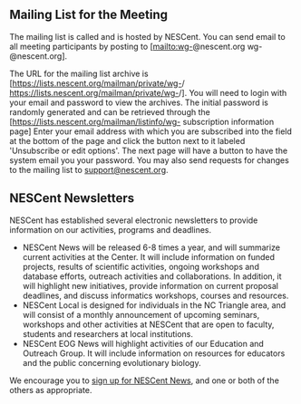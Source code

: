 ==Mailing List for the Meeting==

The mailing list is called {{GroupEmailName}} and is hosted by NESCent. You can send email to all meeting participants by posting to [mailto:wg-{{SITENAME}}@nescent.org wg-{{SITENAME}}@nescent.org].

The URL for the mailing list archive is  [https://lists.nescent.org/mailman/private/wg-{{SITENAME}}/ https://lists.nescent.org/mailman/private/wg-{{SITENAME}}/]. You will need to login with your email and password to view the archives. The initial password is randomly generated and can be retrieved through the [https://lists.nescent.org/mailman/listinfo/wg-{{SITENAME}} subscription information page] Enter your email address with which you are subscribed into the field at the bottom of the page and click the button next to it labeled 'Unsubscribe or edit options'. The next page will have a button to have the system email you your password. You may also send requests for changes to the mailing list to [mailto:support@nescent.org support@nescent.org].

==NESCent Newsletters==

NESCent has established several electronic newsletters to provide information on our activities, programs and deadlines.

* NESCent News will be released 6-8 times a year, and will summarize current activities at the Center. It will include information on funded projects, results of scientific activities, ongoing workshops and database efforts, outreach activities and collaborations. In addition, it will highlight new initiatives, provide information on current proposal deadlines, and discuss informatics workshops, courses and resources.
* NESCent Local is designed for individuals in the NC Triangle area, and will consist of a monthly announcement of upcoming seminars, workshops and other activities at NESCent that are open to faculty, students and researchers at local institutions.
* NESCent EOG News will highlight activities of our Education and Outreach Group. It will include information on resources for educators and the public concerning evolutionary biology.

We encourage you to [http://www.nescent.org/main/contact.html sign up for NESCent News], and one or both of the others as appropriate.